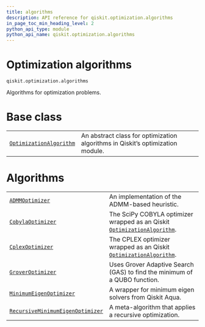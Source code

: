 ```yaml
---
title: algorithms
description: API reference for qiskit.optimization.algorithms
in_page_toc_min_heading_level: 2
python_api_type: module
python_api_name: qiskit.optimization.algorithms
---
```


<span id="module-qiskit.optimization.algorithms" />

<span id="qiskit-optimization-algorithms" />

# Optimization algorithms

<span id="module-qiskit.optimization.algorithms" />

`qiskit.optimization.algorithms`

Algorithms for optimization problems.

# Base class

|                                                                                                                                        |                                                                                |
| -------------------------------------------------------------------------------------------------------------------------------------- | ------------------------------------------------------------------------------ |
| [`OptimizationAlgorithm`](qiskit.optimization.algorithms.OptimizationAlgorithm "qiskit.optimization.algorithms.OptimizationAlgorithm") | An abstract class for optimization algorithms in Qiskit’s optimization module. |

# Algorithms

|                                                                                                                                                                   |                                                                                                                                                                                         |
| ----------------------------------------------------------------------------------------------------------------------------------------------------------------- | --------------------------------------------------------------------------------------------------------------------------------------------------------------------------------------- |
| [`ADMMOptimizer`](qiskit.optimization.algorithms.ADMMOptimizer "qiskit.optimization.algorithms.ADMMOptimizer")                                                    | An implementation of the ADMM-based heuristic.                                                                                                                                          |
| [`CobylaOptimizer`](qiskit.optimization.algorithms.CobylaOptimizer "qiskit.optimization.algorithms.CobylaOptimizer")                                              | The SciPy COBYLA optimizer wrapped as an Qiskit [`OptimizationAlgorithm`](qiskit.optimization.algorithms.OptimizationAlgorithm "qiskit.optimization.algorithms.OptimizationAlgorithm"). |
| [`CplexOptimizer`](qiskit.optimization.algorithms.CplexOptimizer "qiskit.optimization.algorithms.CplexOptimizer")                                                 | The CPLEX optimizer wrapped as an Qiskit [`OptimizationAlgorithm`](qiskit.optimization.algorithms.OptimizationAlgorithm "qiskit.optimization.algorithms.OptimizationAlgorithm").        |
| [`GroverOptimizer`](qiskit.optimization.algorithms.GroverOptimizer "qiskit.optimization.algorithms.GroverOptimizer")                                              | Uses Grover Adaptive Search (GAS) to find the minimum of a QUBO function.                                                                                                               |
| [`MinimumEigenOptimizer`](qiskit.optimization.algorithms.MinimumEigenOptimizer "qiskit.optimization.algorithms.MinimumEigenOptimizer")                            | A wrapper for minimum eigen solvers from Qiskit Aqua.                                                                                                                                   |
| [`RecursiveMinimumEigenOptimizer`](qiskit.optimization.algorithms.RecursiveMinimumEigenOptimizer "qiskit.optimization.algorithms.RecursiveMinimumEigenOptimizer") | A meta-algorithm that applies a recursive optimization.                                                                                                                                 |

